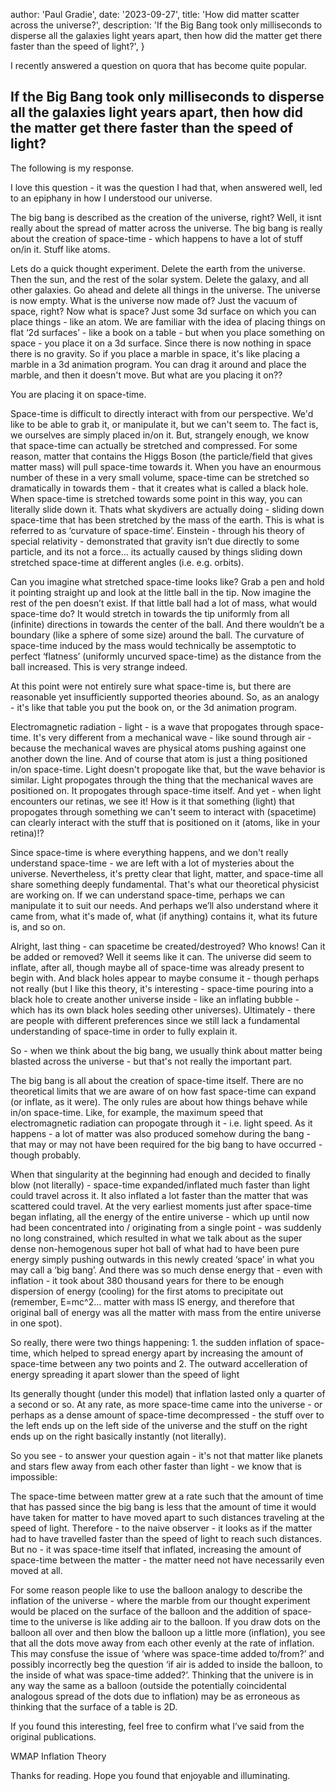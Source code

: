 
  author: 'Paul Gradie',
  date: '2023-09-27',
  title: 'How did matter scatter across the universe?',
  description: 'If the Big Bang took only milliseconds to disperse all the galaxies light years apart, then how did the matter get there faster than the speed of light?',
}


I recently answered a question on quora that has become quite popular.

## If the Big Bang took only milliseconds to disperse all the galaxies light years apart, then how did the matter get there faster than the speed of light?


The following is my response.

I love this question - it was the question I had that, when answered well, led to an epiphany in how I understood our universe.

The big bang is described as the creation of the universe, right? Well, it isnt really about the spread of matter across the universe. The big bang is really about the creation of space-time - which happens to have a lot of stuff on/in it. Stuff like atoms.

Lets do a quick thought experiment. Delete the earth from the universe. Then the sun, and the rest of the solar system. Delete the galaxy, and all other galaxies. Go ahead and delete all things in the universe. The universe is now empty. What is the universe now made of? Just the vacuum of space, right? Now what is space? Just some 3d surface on which you can place things - like an atom. We are familiar with the idea of placing things on flat ‘2d surfaces’ - like a book on a table - but when you place something on space - you place it on a 3d surface. Since there is now nothing in space there is no gravity. So if you place a marble in space, it's like placing a marble in a 3d animation program. You can drag it around and place the marble, and then it doesn't move. But what are you placing it on??

You are placing it on space-time.

Space-time is difficult to directly interact with from our perspective. We'd like to be able to grab it, or manipulate it, but we can't seem to. The fact is, we ourselves are simply placed in/on it. But, strangely enough, we know that space-time can actually be stretched and compressed. For some reason, matter that contains the Higgs Boson (the particle/field that gives matter mass) will pull space-time towards it. When you have an enourmous number of these in a very small volume, space-time can be stretched so dramatically in towards them - that it creates what is called a black hole. When space-time is stretched towards some point in this way, you can literally slide down it. Thats what skydivers are actually doing - sliding down space-time that has been stretched by the mass of the earth. This is what is referred to as ‘curvature of space-time’. Einstein - through his theory of special relativity - demonstrated that gravity isn’t due directly to some particle, and its not a force… its actually caused by things sliding down stretched space-time at different angles (i.e. e.g. orbits).

Can you imagine what stretched space-time looks like? Grab a pen and hold it pointing straight up and look at the little ball in the tip. Now imagine the rest of the pen doesn’t exist. If that little ball had a lot of mass, what would space-time do? It would stretch in towards the tip uniformly from all (infinite) directions in towards the center of the ball. And there wouldn’t be a boundary (like a sphere of some size) around the ball. The curvature of space-time induced by the mass would technically be assemptotic to perfect ‘flatness’ (uniformly uncurved space-time) as the distance from the ball increased. This is very strange indeed.

At this point were not entirely sure what space-time is, but there are reasonable yet insufficiently supported theories abound. So, as an analogy - it's like that table you put the book on, or the 3d animation program.

Electromagnetic radiation - light - is a wave that propogates through space-time. It's very different from a mechanical wave - like sound through air - because the mechanical waves are physical atoms pushing against one another down the line. And of course that atom is just a thing positioned in/on space-time. Light doesn't propogate like that, but the wave behavior is similar. Light propogates through the thing that the mechanical waves are positioned on. It propogates through space-time itself. And yet - when light encounters our retinas, we see it! How is it that something (light) that propogates through something we can't seem to interact with (spacetime) can clearly interact with the stuff that is positioned on it (atoms, like in your retina)!?

Since space-time is where everything happens, and we don't really understand space-time - we are left with a lot of mysteries about the universe. Nevertheless, it's pretty clear that light, matter, and space-time all share something deeply fundamental. That's what our theoretical physicist are working on. If we can understand space-time, perhaps we can manipulate it to suit our needs. And perhaps we’ll also understand where it came from, what it's made of, what (if anything) contains it, what its future is, and so on.

Alright, last thing - can spacetime be created/destroyed? Who knows! Can it be added or removed? Well it seems like it can. The universe did seem to inflate, after all, though maybe all of space-time was already present to begin with. And black holes appear to maybe consume it - though perhaps not really (but I like this theory, it's interesting - space-time pouring into a black hole to create another universe inside - like an inflating bubble - which has its own black holes seeding other universes). Ultimately - there are people with different preferences since we still lack a fundamental understanding of space-time in order to fully explain it.

So - when we think about the big bang, we usually think about matter being blasted across the universe - but that's not really the important part.

The big bang is all about the creation of space-time itself. There are no theoretical limits that we are aware of on how fast space-time can expand (or inflate, as it were). The only rules are about how things behave while in/on space-time. Like, for example, the maximum speed that electromagnetic radiation can propogate through it - i.e. light speed. As it happens - a lot of matter was also produced somehow during the bang - that may or may not have been required for the big bang to have occurred - though probably.

When that singularity at the beginning had enough and decided to finally blow (not literally) - space-time expanded/inflated much faster than light could travel across it. It also inflated a lot faster than the matter that was scattered could travel. At the very earliest moments just after space-time began inflating, all the energy of the entire universe - which up until now had been concentrated into / originating from a single point - was suddenly no long constrained, which resulted in what we talk about as the super dense non-hemogenous super hot ball of what had to have been pure energy simply pushing outwards in this newly created ‘space’ in what you may call a ‘big bang’. And there was so much dense energy that - even with inflation - it took about 380 thousand years for there to be enough dispersion of energy (cooling) for the first atoms to precipitate out (remember, E=mc^2… matter with mass IS energy, and therefore that original ball of energy was all the matter with mass from the entire universe in one spot).

So really, there were two things happening: 1. the sudden inflation of space-time, which helped to spread energy apart by increasing the amount of space-time between any two points and 2. The outward accelleration of energy spreading it apart slower than the speed of light

Its generally thought (under this model) that inflation lasted only a quarter of a second or so. At any rate, as more space-time came into the universe - or perhaps as a dense amount of space-time decompressed - the stuff over to the left ends up on the left side of the universe and the stuff on the right ends up on the right basically instantly (not literally).

So you see - to answer your question again - it's not that matter like planets and stars flew away from each other faster than light - we know that is impossible:

The space-time between matter grew at a rate such that the amount of time that has passed since the big bang is less that the amount of time it would have taken for matter to have moved apart to such distances traveling at the speed of light. Therefore - to the naive observer - it looks as if the matter had to have travelled faster than the speed of light to reach such distances. But no - it was space-time itself that inflated, increasing the amount of space-time between the matter - the matter need not have necessarily even moved at all.

For some reason people like to use the balloon analogy to describe the inflation of the universe - where the marble from our thought experiment would be placed on the surface of the balloon and the addition of space-time to the universe is like adding air to the balloon. If you draw dots on the balloon all over and then blow the balloon up a little more (inflation), you see that all the dots move away from each other evenly at the rate of inflation. This may consfuse the issue of ‘where was space-time added to/from?’ and possibly incorrectly beg the question ‘if air is added to inside the balloon, to the inside of what was space-time added?’. Thinking that the univere is in any way the same as a balloon (outside the potentially coincidental analogous spread of the dots due to inflation) may be as erroneous as thinking that the surface of a table is 2D.

If you found this interesting, feel free to confirm what I’ve said from the original publications.

<BlogLink href="https://wmap.gsfc.nasa.gov/universe/bb_cosmo_infl.html">WMAP Inflation Theory</BlogLink>

Thanks for reading. Hope you found that enjoyable and illuminating.